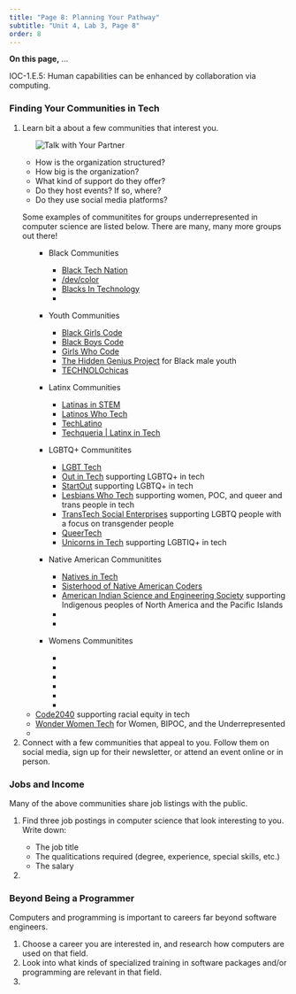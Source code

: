 ```yaml
---
title: "Page 8: Planning Your Pathway"
subtitle: "Unit 4, Lab 3, Page 8"
order: 8
---
```


::: learn
**On this page,** ...
:::

::: todo
IOC-1.E.5: Human capabilities can be enhanced by collaboration via
computing.<br />
:::





<h3>Finding Your Communities in Tech</h3>

::: forYouToDo
<ol>

<li>

Learn bit a about a few communities that interest you.

<ul>

<img src="/img/icons/talk-with-your-partner.png" title="Talk with Your Partner" alt="Talk with Your Partner" class="float-end"/>

<li>How is the organization structured?</li>

<li>How big is the organization?</li>

<li>What kind of support do they offer?</li>

<li>Do they host events? If so, where?</li>

<li>Do they use social media platforms?</li>

</ul>

::: endnote
Some examples of communitites for groups underrepresented in computer
science are listed below. There are many, many more groups out there!

<ul>

<ul>

<li>

Black Communities

<ul>

<li><a href="https://blacktechnation.com/" title="Black Tech Nation" target="_blank">Black
Tech Nation</a></li>

<li><a href="https://devcolor.org/" title="/dev/color" target="_blank">/dev/color</a></li>

<li><a href="https://www.blacksintechnology.net/" title="Blacks In Technology" target="_blank">Blacks
In Technology</a></li>

<li><a href="" title="" target="_blank"></a></li>

</ul>

</li>

<li>

Youth Communities

<ul>

<li><a href="https://www.blackgirlscode.com/" title="Black Girls Code" target="_blank">Black
Girls Code</a></li>

<li><a href="https://www.blackboyscode.com/" title="Black Boys Code" target="_blank">Black
Boys Code</a></li>

<li><a href="https://girlswhocode.com/" title="Girls Who Code" target="_blank">Girls
Who Code</a></li>

<li><a href="https://www.hiddengeniusproject.org/" title="The Hidden Genius Project" target="_blank">The
Hidden Genius Project</a> for Black male youth</li>

<li><a href="https://technolochicas.org/" title="TECHNOLOchicas" target="_blank">TECHNOLOchicas</a></li>

</ul>

</li>

<li>

Latinx Communities

<ul>

<li><a href="http://www.latinasinstem.com/" title="Latinas in STEM" target="_blank">Latinas
in STEM</a></li>

<li><a href="https://latinoswhotech.com/" title="Latinos Who Tech" target="_blank">Latinos
Who Tech</a></li>

<li><a href="https://techlatino.org/" title="TechLatino" target="_blank">TechLatino</a></li>

<li><a href="https://techqueria.org/" title="Techqueria | Latinx in Tech" target="_blank">Techqueria
\| Latinx in Tech</a></li>

</ul>

</li>

<li>

LGBTQ+ Communitites

<ul>

<li><a href="https://www.lgbttech.org/" title="LGBT Tech" target="_blank">LGBT
Tech</a></li>

<li><a href="https://outintech.com/" title="Out in Tech" target="_blank">Out
in Tech</a> supporting LGBTQ+ in tech</li>

<li><a href="https://startout.org/" title="StartOut" target="_blank">StartOut</a>
supporting LGBTQ+ in tech</li>

<li><a href="https://lesbianswhotech.org/" title="Lesbians Who Tech" target="_blank">Lesbians
Who Tech</a> supporting women, POC, and queer and trans people in
tech</li>

<li><a href="https://transtechsocial.org/" title="TransTech Social Enterprises" target="_blank">TransTech
Social Enterprises</a> supporting LGBTQ people with a focus on
transgender people</li>

<li><a href="https://www.queertech.org/" title="QueerTech" target="_blank">QueerTech</a></li>

<li><a href="https://www.unicornsintech.com/" title="Unicorns in Tech" target="_blank">Unicorns
in Tech</a> supporting LGBTIQ+ in tech</li>

</ul>

</li>

<li>

Native American Communitites

<ul>

<li><a href="https://nativesintech.org/" title="Natives in Tech" target="_blank">Natives
in Tech</a></li>

<li><a href="https://sisterhoodofnativeamericancoders.org/" title="Sisterhood of Native American Coders" target="_blank">Sisterhood
of Native American Coders</a></li>

<li><a href="https://www.aises.org/" title="American Indian Science and Engineering Society" target="_blank">American
Indian Science and Engineering Society</a> supporting Indigenous peoples
of North America and the Pacific Islands</li>

<li><a href="" title="" target="_blank"></a></li>

<li><a href="" title="" target="_blank"></a></li>

</ul>

</li>

<li>

Womens Communitites

<ul>

<li><a href="" title="" target="_blank"></a></li>

<li><a href="" title="" target="_blank"></a></li>

<li><a href="" title="" target="_blank"></a></li>

<li><a href="" title="" target="_blank"></a></li>

<li>

</li>

<li>

</li>

</ul>

</li>

</ul>

<li><a href="http://www.code2040.org" title="Code2040" target="_blank">Code2040</a>
supporting racial equity in tech</li>

<li><a href="https://wonderwomentech.com/" title="Wonder Women Tech" target="_blank">Wonder
Women Tech</a> for Women, BIPOC, and the Underrepresented</li>

<li><a href="" title="" target="_blank"></a></li>

</ul>
:::

</li>

<li>Connect with a few communities that appeal to you. Follow them on
social media, sign up for their newsletter, or attend an event online or
in person.</li>

</ol>
:::

<h3>Jobs and Income</h3>

Many of the above communities share job listings with the public.

::: forYouToDo
<ol>

<li>

Find three job postings in computer science that look interesting to
you. Write down:

<ul>

<li>The job title</li>

<li>The qualitications required (degree, experience, special skills,
etc.)</li>

<li>The salary</li>

</ul>

</li>

<li>

</li>

</ol>
:::

<h3>Beyond Being a Programmer</h3>

Computers and programming is important to careers far beyond software
engineers.

::: forYouToDo
<ol>

<li>Choose a career you are interested in, and research how computers
are used on that field.</li>

<li>Look into what kinds of specialized training in software packages
and/or programming are relevant in that field.</li>

<li>

</li>

</ol>
:::
